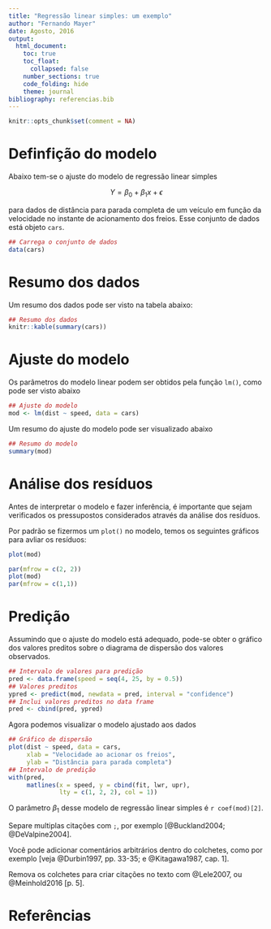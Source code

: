 ```yaml
---
title: "Regressão linear simples: um exemplo"
author: "Fernando Mayer"
date: Agosto, 2016
output:
  html_document:
    toc: true
    toc_float:
      collapsed: false
    number_sections: true
    code_folding: hide
    theme: journal
bibliography: referencias.bib
---
```


```r
knitr::opts_chunk$set(comment = NA)
```

# Definfição do modelo

Abaixo tem-se o ajuste do modelo de regressão linear simples

$$
Y = \beta_0 + \beta_1 x + \epsilon
$$

para dados de distância para parada completa de um veículo em função da
velocidade no instante de acionamento dos freios. Esse conjunto de dados
está objeto `cars`.

```r
## Carrega o conjunto de dados
data(cars)
```

# Resumo dos dados

Um resumo dos dados pode ser visto na tabela abaixo:

```r
## Resumo dos dados
knitr::kable(summary(cars))
```

# Ajuste do modelo

Os parâmetros do modelo linear podem ser obtidos pela função `lm()`,
como pode ser visto abaixo

```r
## Ajuste do modelo
mod <- lm(dist ~ speed, data = cars)
```

Um resumo do ajuste do modelo pode ser visualizado abaixo

```r
## Resumo do modelo
summary(mod)
```

# Análise dos resíduos

Antes de interpretar o modelo e fazer inferência, é importante que sejam
verificados os pressupostos considerados através da análise dos resíduos.

Por padrão se fizermos um `plot()` no modelo, temos os seguintes
gráficos para avliar os resíduos:

```r
plot(mod)
```

```r
par(mfrow = c(2, 2))
plot(mod)
par(mfrow = c(1,1))
```

# Predição

Assumindo que o ajuste do modelo está adequado, pode-se obter o
gráfico dos valores preditos sobre o diagrama de dispersão dos
valores observados.

```r
## Intervalo de valores para predição
pred <- data.frame(speed = seq(4, 25, by = 0.5))
## Valores preditos
ypred <- predict(mod, newdata = pred, interval = "confidence")
## Inclui valores preditos no data frame
pred <- cbind(pred, ypred)
```

Agora podemos visualizar o modelo ajustado aos dados

```r
## Gráfico de dispersão
plot(dist ~ speed, data = cars,
     xlab = "Velocidade ao acionar os freios",
     ylab = "Distância para parada completa")
## Intervalo de predição
with(pred,
     matlines(x = speed, y = cbind(fit, lwr, upr),
              lty = c(1, 2, 2), col = 1))
```

O parâmetro $\beta_1$ desse modelo de regressão linear simples é
`r coef(mod)[2]`.

Separe multiplas citações com `;`, por exemplo
[@Buckland2004; @DeValpine2004].

Você pode adicionar comentários arbitrários dentro do colchetes, como
por exemplo [veja @Durbin1997, pp. 33-35; e @Kitagawa1987, cap. 1].

Remova os colchetes para criar citações no texto com @Lele2007, ou
@Meinhold2016 [p. 5].

# Referências
